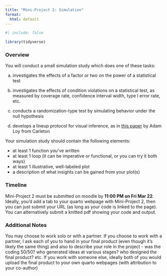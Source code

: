 ```yaml
---
title: "Mini-Project 2: Simulation"
format:
  html: default
---
```

  
```r
#| include: false

library(tidyverse)
```

### Overview

You will conduct a small simulation study which does one of these tasks:

a) investigates the effects of a factor or two on the power of a statistical test

b) investigates the effects of condition violations on a statistical test, as measured by coverage rate, confidence interval width, type I error rate, etc.

c) conducts a randomization-type test by simulating behavior under the null hypothesis

d) develops a lineup protocol for visual inference, as in [this paper](https://drive.google.com/file/d/1J14APUZkbEYBXbGdasaGyK0Dxjc4R5Gn/view?usp=sharing) by Adam Loy from Carleton

Your simulation study should contain the following elements:

- at least 1 function you've written
- at least 1 loop (it can be imperative or functional, or you can try it both ways)
- at least 1 illustrative, well-labeled plot
- a description of what insights can be gained from your plot(s)


### Timeline

Mini-Project 2 must be submitted on moodle by **11:00 PM on Fri Mar 22**.    Ideally, you'd add a tab to your quarto webpage with Mini-Project 2, then you can just submit your URL (as long as your code is linked to the page).  You can alternatively submit a knitted pdf showing your code and output.


### Additional Notes

You may choose to work solo or with a partner.  If you choose to work with a partner, I ask each of you to hand in your final product (even though it's likely the same thing) and also to describe your role in the project - was the coding 50/50? who generated ideas at various stages? who designed the final product? etc.  If you work with someone else, ideally both of you would upload the final product to your own quarto webpages (with attribution to your co-author)
